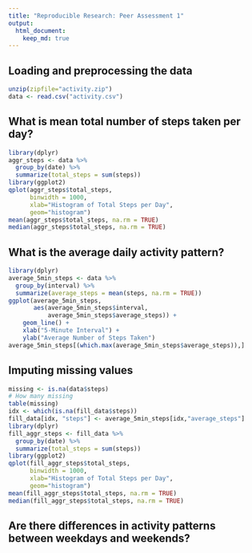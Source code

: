 ```yaml
---
title: "Reproducible Research: Peer Assessment 1"
output: 
  html_document:
    keep_md: true
---
```



## Loading and preprocessing the data
```r
unzip(zipfile="activity.zip")
data <- read.csv("activity.csv")
```


## What is mean total number of steps taken per day?
```r
library(dplyr)
aggr_steps <- data %>%
  group_by(date) %>%
  summarize(total_steps = sum(steps))
library(ggplot2)
qplot(aggr_steps$total_steps, 
      binwidth = 1000, 
      xlab="Histogram of Total Steps per Day", 
      geom="histogram")
mean(aggr_steps$total_steps, na.rm = TRUE)
median(aggr_steps$total_steps, na.rm = TRUE)
```

## What is the average daily activity pattern?
```r
library(dplyr)
average_5min_steps <- data %>%
  group_by(interval) %>%
  summarize(average_steps = mean(steps, na.rm = TRUE))
ggplot(average_5min_steps,
       aes(average_5min_steps$interval,
           average_5min_steps$average_steps)) + 
    geom_line() + 
    xlab("5-Minute Interval") +
    ylab("Average Number of Steps Taken")
average_5min_steps[(which.max(average_5min_steps$average_steps)),]
```

## Imputing missing values
```r
missing <- is.na(data$steps)
# How many missing
table(missing)
idx <- which(is.na(fill_data$steps))
fill_data[idx, "steps"] <- average_5min_steps[idx,"average_steps"]
library(dplyr)
fill_aggr_steps <- fill_data %>%
  group_by(date) %>%
  summarize(total_steps = sum(steps))
library(ggplot2)
qplot(fill_aggr_steps$total_steps, 
      binwidth = 1000, 
      xlab="Histogram of Total Steps per Day", 
      geom="histogram")
mean(fill_aggr_steps$total_steps, na.rm = TRUE)
median(fill_aggr_steps$total_steps, na.rm = TRUE)
```



## Are there differences in activity patterns between weekdays and weekends?
